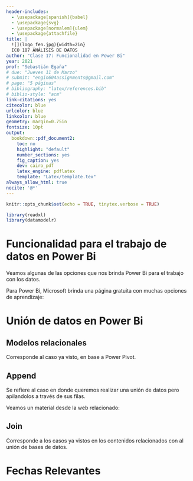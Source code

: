 ```yaml
---
header-includes:
  - \usepackage[spanish]{babel}
  - \usepackage{svg}
  - \usepackage[normalem]{ulem}
  - \usepackage{attachfile}
title: |
  ![](logo_fen.jpg){width=2in}  
  ICO 187 ANÁLISIS DE DATOS
author: "Clase 17: Funcionalidad en Power Bi"
year: 2021
prof: "Sebastián Egaña"
# due: "Jueves 11 de Marzo"
# submit: "engin604assignments@gmail.com"
# page: "5 páginas"
# bibliography: "latex/references.bib"
# biblio-style: "acm"
link-citations: yes
citecolor: blue
urlcolor: blue
linkcolor: blue
geometry: margin=0.75in
fontsize: 10pt
output: 
  bookdown::pdf_document2:
    toc: no
    highlight: "default"
    number_sections: yes
    fig_caption: yes
    dev: cairo_pdf
    latex_engine: pdflatex
    template: "Latex/template.tex"
always_allow_html: true
nocite: '@*'
---
```


```r
knitr::opts_chunk$set(echo = TRUE, tinytex.verbose = TRUE)

library(readxl)
library(datamodelr)
```

# Funcionalidad para el trabajo de datos en Power Bi

Veamos algunas de las opciones que nos brinda Power Bi para el trabajo con los datos.

Para Power Bi, Microsoft brinda una página gratuita con muchas opciones de aprendizaje:

\href{https://docs.microsoft.com/en-us/learn/powerplatform/power-bi?WT.mc_id=sitertzn_learntab_guidedlearning-card-powerbi}{Enlace acá}

# Unión de datos en Power Bi

## Modelos relacionales

Corresponde al caso ya visto, en base a Power Pivot.

## Append

Se refiere al caso en donde queremos realizar una unión de datos pero apilandolos a través de sus filas. 

\begin{center}
\includegraphics[height=150px]{image_02.png} \\
\end{center}

Veamos un material desde la web relacionado:

\href{https://aprendebi.wordpress.com/2018/01/31/append-in-power-bi/}{Enlace acá}

## Join

Corresponde a los casos ya vistos en los contenidos relacionados con al unión de bases de datos. 

# Fechas Relevantes

\begin{center}
\begin{tabular}{|c|l|c|c|}
	\hline
	Unidad & Evaluación & Ponderación & Fecha \\
	\hline
	Unidad I & \sout{Evaluación diagnóstica} & & 25/03/2021 \\
	\hline
	& \sout{Evaluación Individual Participación} & (5\%) & 05/04/2021 \\
	\hline
	& \sout{Evaluación Grupal} & (15\%) & 27/04/2021 - 04/05/2021 \\
	\hline
	& \sout{Evaluación Individual - Sumativa I} & (30\%) & 11/05/2021 \\
	\hline
	Unidad II & Evaluación Formativa & & 13/05/2021 \\
	\hline
	& Evaluación Individual Participación & (5\%) & 27/05/2021 \\
	\hline
	& Evaluación Grupal & (10\%) & 08/06/2021 - 15/06/2021 \\
	\hline
	& Evaluación Individual - Sumativa II & (15\%) & 17/06/2021 \\
	\hline
	Unidad III & Evaluación Formativa & & 22/06/2021 \\
	\hline
	& Evaluación Individual Participación & (5\%) & 24/06/2021 \\
	\hline
	& Evaluación Individual Sesión I- Sumativa III & (15\%) & 08/07/2021 \\
	\hline
	& Evaluación Individual Sesión II- Sumativa III & (15\%) & 13/07/2021 \\
	\hline
\end{tabular}
\end{center}

